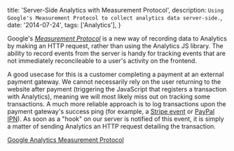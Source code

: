  title: 'Server-Side Analytics with Measurement Protocol',
  description: `Using Google's Measurement Protocol to collect analytics data server-side.`,
  date: '2014-07-24',
  tags: ['Analytics'],
}

Google's _[Measurement Protocol](https://developers.google.com/analytics/devguides/collection/protocol/v1/)_ is a new way of recording data to Analytics by making an HTTP request, rather than using the Analytics JS library. The ability to record events from the server is handy for tracking events that are not immediately reconcileable to a user's activity on the frontend.

A good usecase for this is a customer completing a payment at an external payment gateway. We cannot necessarily rely on the user returning to the website after payment (triggering the JavaScript that registers a transaction with Analytics), meaning we will most likely miss out on tracking some transactions. A much more reliable approach is to log transactions upon the payment gateway's success ping (for example, a [Stripe event](https://stripe.com/docs/api#event_types) or [PayPal IPN](https://developer.paypal.com/webapps/developer/docs/classic/products/instant-payment-notification/)). As soon as a "hook" on our server is notified of this event, it is simply a matter of sending Analytics an HTTP request detailing the transaction.

[Google Analytics Measurement Protocol](https://developers.google.com/analytics/devguides/collection/protocol/v1/)

